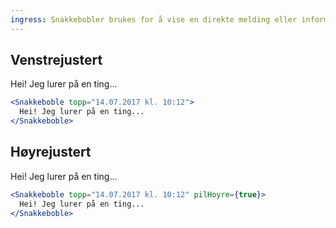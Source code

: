 ```yaml
---
ingress: Snakkebobler brukes for å vise en direkte melding eller informasjon fra en konkret avsender. Snakkebobler bør brukes som del av en logg over beskjeder sendt frem og tilbake mellom to eller flere deltagere.
---
```



## Venstrejustert

<Example>
  <Snakkeboble topp="14.07.2017 kl. 10:12">
    Hei! Jeg lurer på en ting...
  </Snakkeboble>
</Example>

```jsx
<Snakkeboble topp="14.07.2017 kl. 10:12">
  Hei! Jeg lurer på en ting...
</Snakkeboble>
```

## Høyrejustert

<Example>
  <Snakkeboble topp="14.07.2017 kl. 10:12" pilHoyre={true}>
    Hei! Jeg lurer på en ting...
  </Snakkeboble>
</Example>

```jsx
<Snakkeboble topp="14.07.2017 kl. 10:12" pilHoyre={true}>
  Hei! Jeg lurer på en ting...
</Snakkeboble>
```
